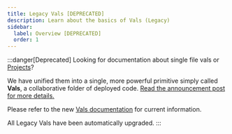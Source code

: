 ```yaml
---
title: Legacy Vals [DEPRECATED]
description: Learn about the basics of Vals (Legacy)
sidebar:
  label: Overview [DEPRECATED]
  order: 1
---
```


:::danger[Deprecated]
Looking for documentation about single file vals or [Projects](https://blog.val.town/blog/projects/)? 

We have unified them into a single, more powerful primitive simply called **Vals**, a collaborative folder of deployed code.  [Read the announcement post for more details.](placeholder-link-to-blog-post)

Please refer to the new [Vals documentation](../vals/) for current information. 

All Legacy Vals have been automatically upgraded.
:::

